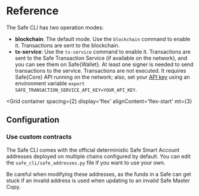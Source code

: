 
# Reference

The Safe CLI has two operation modes:

- **blockchain**: The default mode. Use the `blockchain` command to enable it. Transactions are sent to the blockchain.
- **tx-service**: Use the `tx-service` command to enable it. Transactions are sent to the Safe Transaction Service (if available on the network), and you can see them on Safe\{Wallet\}. At least one signer is needed to send transactions to the service. Transactions are not executed. It requires Safe\{Core\} API running on the network; also, set your [API key](../core-api/how-to-use-api-keys.mdx) using an environment variable `export SAFE_TRANSACTION_SERVICE_API_KEY=YOUR_API_KEY`.

<Grid
  container
  spacing={2}
  display='flex'
  alignContent='flex-start'
  mt={3}
>
  <Grid item xs={12} md={6}>
    <CustomCard
      title={'Common commands for both modes'}
      description={''}
      url="./cli-reference/common-commands"
      newTab={false}
    />
  </Grid>
  <Grid item xs={12} md={6}>
    <CustomCard
      title={'Commands specific to the tx-service mode'}
      description={''}
      url="./cli-reference/tx-service-commands"
      newTab={false}
    />
  </Grid>
</Grid>

## Configuration

### Use custom contracts

The Safe CLI comes with the official deterministic Safe Smart Account addresses deployed on multiple chains configured by default. You can edit the `safe_cli/safe_addresses.py` file if you want to use your own.

Be careful when modifying these addresses, as the funds in a Safe can get stuck if an invalid address is used when updating to an invalid Safe Master Copy.